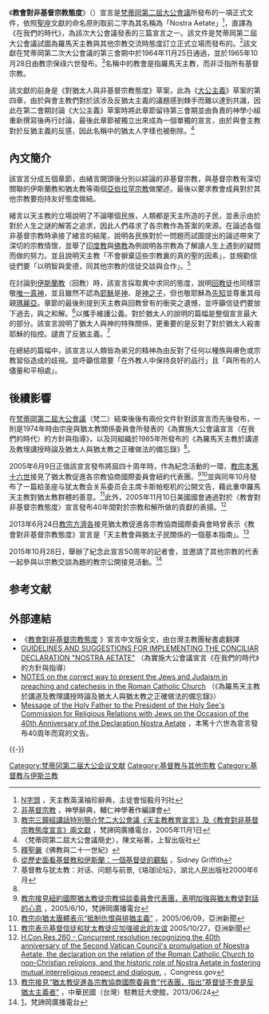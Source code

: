 {{Multiple issues|
{{Refimprove|time=2020-03-08T19:06:18+00:00}}
{{Citation style|time=2020-03-08T19:06:18+00:00}}
}}
《'''教會對非基督宗教態度'''》（{{lang-la|''Nostra Aetate''}}）宣言是[[梵蒂岡第二屆大公會議|梵蒂岡第二屆大公會議]]所發布的一項正式文件，依照[[聖座|聖座]]文獻的命名原則取前二字為其名稱為「Nostra Aetate」<ref>[http://www.peterpoon.idv.hk/Resource/Dictionary/N.htm N字頭] {{Wayback|url=http://www.peterpoon.idv.hk/Resource/Dictionary/N.htm |date=20150924071930 }}，天主教英漢袖珍辭典，主徒會恒毅月刊社</ref>，直譯為《在我們的時代》，為該次大公會議發表的三篇宣言之一。該文件是梵蒂岡第二屆大公會議試圖為羅馬天主教與其他宗教交流時態度訂立正式立場而發布的。<ref>[http://www.chinacath.com/book/html/131/7351.html 非基督宗教] {{Wayback|url=http://www.chinacath.com/book/html/131/7351.html |date=20150626163011 }}，神學辭典，輔仁神學著作編譯會</ref>該文獻在梵蒂岡第二次大公會議的第三會期中於1964年11月25日通過，並於1965年10月28日由教宗保祿六世發布。<ref>[http://www.radiovaticana.va/proxy/cinesebig5/notiziari/notiz2005/notiz05-11/not11-01.htm 教宗三鐘經講話特別簡介梵二大公會議《天主教教育宣言》及《教會對非基督宗教態度宣言》兩文獻] {{Wayback|url=http://www.radiovaticana.va/proxy/cinesebig5/notiziari/notiz2005/notiz05-11/not11-01.htm |date=20150924084330 }}，梵諦岡廣播電台，2005年11月1日</ref>名稱中的教會是指羅馬天主教，而非泛指所有基督宗教。

該文獻的前身是《對猶太人與非基督宗教態度》草案，此為《[[大公主義|大公主義]]》草案的第四章，由於與會主教們對於該涉及反猶太主義的議題感到棘手而難以達到共識，因此在第二會期討論《大公主義》草案時將此章節留待第三會期並由負責的神學小組重新撰寫後再行討論，最後此章節被獨立出來成為一個單獨的宣言，由於與會主教對於反猶主義的反感，因此名稱中的猶太人字樣也被刪除。<ref>〈梵蒂岡第二屆大公會議簡史〉，陳文裕著，上智出版社</ref>

==內文簡介==
該宣言分成五個章節，由緒言開頭後分別以綜論的非基督宗教，與基督宗教有深切關聯的伊斯蘭教和猶太教等兩個[[亞伯拉罕宗教|亞伯拉罕宗教]]做闡述，最後以要求教會成員對於其他宗教要抱持友好態度做結。

緒言以天主教的立場說明了不論哪個民族，人類都是天主所造的子民，並表示由於對於人生之謎的解答之追求，因此人們尋求了各宗教作為答案的來源。在論述各個非基督宗教時承接了緒言的結尾，說明各民族對於一問題而試圖提出的論述帶來了深切的宗教情懷，並舉了[[印度教|印度教]]與[[佛教|佛教]]為例說明各宗教為了解讀人生上遇到的疑問而做的努力。並且說明天主教「不會摒棄這些宗教裏的真的聖的因素」，並規勸信徒們要「以明智與愛德，同其他宗教的信徒交談與合作」。<ref>[[釋聖嚴|釋聖嚴]]《佛教與二十一世紀》</ref>

在討論到[[伊斯蘭教|伊斯蘭教]]（回教）時，該宣言採取異中求同的態度，說明[[回教徒|回教徒]]也同樣崇敬[[唯一真神|唯一真神]]，並且雖然不認為[[耶穌|耶穌]]是[[神|神]]、是[[神之子|神之子]]，但也敬耶穌為[[先知|先知]]並尊重其母親[[耶穌之母|瑪麗亞]]。章節的最後則提到天主教與回教曾有的衝突之遺憾，並呼籲信徒們要放下過去，與之和解。<ref>[http://fgulen.com/tw/prophet-muhammads-life/1199-fgulen-com-traditional-chinese/index.php?option=com_content&view=article&id=30918:christianity-and-islam-from-a-historical-side:-a-christian-perspective&catid=1224:fethullah-gulen-with-regard-to-inter-religious-right-to-talk-about-lectures-and-interviews&Itemid=923 從歷史面看基督教和伊斯蘭：一個基督徒的觀點] {{Wayback|url=http://fgulen.com/tw/prophet-muhammads-life/1199-fgulen-com-traditional-chinese/index.php?option=com_content&view=article&id=30918:christianity-and-islam-from-a-historical-side:-a-christian-perspective&catid=1224:fethullah-gulen-with-regard-to-inter-religious-right-to-talk-about-lectures-and-interviews&Itemid=923 |date=20160304095207 }}，Sidney Griffith</ref>以攜手維護公義。對於猶太人的說明的篇幅是整個宣言最大的部分。該宣言說明了猶太人與神的特殊關係，更重要的是反對了對於猶太人殺害耶穌的指控。譴責了反猶主義。<ref name="C&J">基督教与犹太教：对话、问题与前景,《珞珈论坛》，湖北人民出版社2000年6月</ref>

在總結的篇幅中，該宣言以人類皆為弟兄的精神為由反對了任何以種族與膚色或宗教習俗造成的歧視。並呼籲信眾要「在外教人中保持良好的品行」且「與所有的人儘量和平相處」。

==後續影響==
在[[梵蒂岡第二屆大公會議|梵蒂岡第二屆大公會議]]（梵二）結束後後有兩份文件針對該宣言而先後發布，一則是1974年時由宗座與猶太教關係委員會所發表的《為實施大公會議宣言〈在我們的時代〉的方針與指導》，以及同組織於1985年所發布的《為羅馬天主教於講道及教理講授時論及猶太人與猶太教之正確做法的備忘錄》<ref name="C&J" />。

2005年6月9日正值該宣言發布將屆四十周年時，作為紀念活動的一環，[[教宗本篤十六世|教宗本篤十六世]]接見了猶太教促進各宗教協商國際委員會紐約代表團。<ref>[http://www.radiovaticana.va/proxy/cinesebig5/notiziari/notiz2005/notiz05-06/not06-10.htm 教宗接見紐約國際猶太教徒宗教協談委員會代表團，表明加強與猶太教徒對話的心意] {{Wayback|url=http://www.radiovaticana.va/proxy/cinesebig5/notiziari/notiz2005/notiz05-06/not06-10.htm |date=20150924084329 }}，2005/6/10，梵諦岡廣播電台</ref><ref>[http://www.taiwanembassy.org/VA/ct.asp?xItem=393808&ctNode=11553&mp=151&nowPage=4&pagesize=15 教宗向猶太團體表示“抵制仇恨與排猶主義”] {{webarchive|url=https://web.archive.org/web/20150701084502/http://www.taiwanembassy.org/VA/ct.asp?xItem=393808&ctNode=11553&mp=151&nowPage=4&pagesize=15 |date=2015-07-01 }}，2005/06/09，亞洲新聞</ref>並與同年10月發布了一篇給圣座与犹太教会关系委员会主席卡斯帕枢机的公開文告，藉此重申羅馬天主教對猶太教群體的善意。<ref>[http://www.asianews.it/news-zh/%E6%95%99%E5%AE%97%E8%A1%A8%E7%A4%BA%E5%9F%BA%E7%9D%A3%E4%BF%A1%E5%BE%92%E5%92%8C%E7%8A%B9%E5%A4%AA%E6%95%99%E5%BE%92%E5%BA%94%E5%8A%A0%E5%BC%BA%E5%BD%BC%E6%AD%A4%E7%9A%84%E5%8F%8B%E8%B0%8A-4472.html 教宗表示基督信徒和犹太教徒应加强彼此的友谊] {{Wayback|url=http://www.asianews.it/news-zh/%E6%95%99%E5%AE%97%E8%A1%A8%E7%A4%BA%E5%9F%BA%E7%9D%A3%E4%BF%A1%E5%BE%92%E5%92%8C%E7%8A%B9%E5%A4%AA%E6%95%99%E5%BE%92%E5%BA%94%E5%8A%A0%E5%BC%BA%E5%BD%BC%E6%AD%A4%E7%9A%84%E5%8F%8B%E8%B0%8A-4472.html |date=20150923225737 }}2005/10/27，亞洲新聞</ref>此外，2005年11月10日美國國會通過對於〈教會對非基督宗教態度〉宣言發布40年間對於宗教和解所做的貢獻的表揚。<ref>[https://www.congress.gov/bill/109th-congress/house-concurrent-resolution/260 H.Con.Res.260 - Concurrent resolution recognizing the 40th anniversary of the Second Vatican Council's promulgation of Noestra Aetate, the declaration on the relation of the Roman Catholic Church to non-Christian religions, and the historic role of Nostra Aetate in fostering mutual interreligious respect and dialogue.] {{Wayback|url=https://www.congress.gov/bill/109th-congress/house-concurrent-resolution/260 |date=20160304094115 }}，Congress.gov</ref>

2013年6月24日[[教宗方濟各|教宗方濟各]]接見猶太教促進各宗教協商國際委員會時曾表示《教會對非基督宗教態度》宣言是「天主教會與猶太子民關係的一個基本指南」。<ref>[http://www.taiwanembassy.org/VA/ct.asp?xItem=393808&ctNode=11553&mp=151&nowPage=4&pagesize=15 教宗接見“猶太教促進各宗教協商國際委員會”代表團，指出“基督徒不會是反猶太主義者”] {{webarchive|url=https://web.archive.org/web/20150701084502/http://www.taiwanembassy.org/VA/ct.asp?xItem=393808&ctNode=11553&mp=151&nowPage=4&pagesize=15 |date=2015-07-01 }}，中華民國（台灣）駐教廷大使館，2013/06/24</ref>

2015年10月28日，{{link-en|聖座新聞室|Holy See Press Office}}舉辦了紀念此宣言50周年的記者會，並邀請了其他宗教的代表一起參與以宗教交談為題的教宗公開接見活動。<ref>[http://zht.radiovaticana.va/news/2015/10/28/%E3%80%8A%E6%95%99%E6%9C%83%E5%B0%8D%E9%9D%9E%E5%9F%BA%E7%9D%A3%E5%AE%97%E6%95%99%E6%85%8B%E5%BA%A6%E3%80%8B%E5%AE%A3%E8%A8%80%E9%A0%92%E5%B8%8350%E9%80%B1%E5%B9%B4%EF%BC%8C%E4%BF%83%E9%80%B2%E5%90%84%E5%AE%97%E6%95%99%E4%BA%A4%E8%AB%87/1182806《教會對非基督宗教態度》宣言頒布50週年，促進各宗教交談]{{dead link|date=2018年3月 |bot=InternetArchiveBot |fix-attempted=yes }}，梵諦岡廣播電台</ref>

==参考文献==
{{reflist}}

==外部連結==
* 《[https://www.vatican.va/chinese/concilio/vat-ii_nostra-aetate_zh-t.pdf 教會對非基督宗教態度] {{Wayback|url=https://www.vatican.va/chinese/concilio/vat-ii_nostra-aetate_zh-t.pdf |date=20191231054420 }}》宣言中文版全文，由台灣主教團秘書處翻譯
*[https://www.vatican.va/roman_curia/pontifical_councils/chrstuni/relations-jews-docs/rc_pc_chrstuni_doc_19741201_nostra-aetate_en.html GUIDELINES AND SUGGESTIONS FOR IMPLEMENTING THE CONCILIAR DECLARATION "NOSTRA AETATE"] {{Wayback|url=https://www.vatican.va/roman_curia/pontifical_councils/chrstuni/relations-jews-docs/rc_pc_chrstuni_doc_19741201_nostra-aetate_en.html |date=20200221125619 }} （為實施大公會議宣言《在我們的時代》的方針與指導）
*[https://www.vatican.va/roman_curia/pontifical_councils/chrstuni/relations-jews-docs/rc_pc_chrstuni_doc_19820306_jews-judaism_en.html NOTES on the correct way to present the Jews and Judaism in preaching and catechesis in the Roman Catholic Church] {{Wayback|url=https://www.vatican.va/roman_curia/pontifical_councils/chrstuni/relations-jews-docs/rc_pc_chrstuni_doc_19820306_jews-judaism_en.html |date=20200222034940 }}（《為羅馬天主教於講道及教理講授時論及猶太人與猶太教之正確做法的備忘錄》）
*[https://www.bc.edu/content/dam/files/research_sites/cjl/texts/cjrelations/resources/documents/catholic/Benedict_XVI/NA40_26Oct05.htm Message of the Holy Father to the President of the Holy See's Commission for Religious Relations with Jews on the Occasion of the 40th Anniversary of the Declaration Nostra Aetate] {{Wayback|url=https://www.bc.edu/content/dam/files/research_sites/cjl/texts/cjrelations/resources/documents/catholic/Benedict_XVI/NA40_26Oct05.htm |date=20160830092346 }}，本篤十六世為宣言發布40周年而寫的文告。

{{-}}
{{天主教}}
{{天主教會史}}

[[Category:梵蒂冈第二届大公会议文献|Category:梵蒂冈第二届大公会议文献]]
[[Category:基督教与其他宗教|Category:基督教与其他宗教]]
[[Category:基督教与伊斯兰教|Category:基督教与伊斯兰教]]